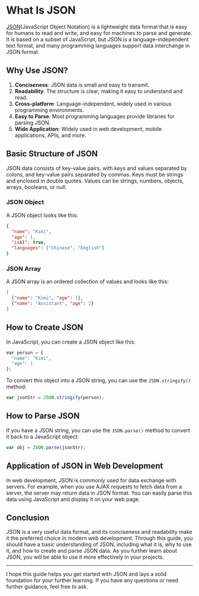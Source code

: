 # What Is JSON

<a href="https://www.json.org/json-en.html" target="_blank">JSON</a>(JavaScript Object Notation) is a lightweight data format that is easy for humans to read and write, and easy for machines to parse and generate. It is based on a subset of JavaScript, but JSON is a language-independent text format, and many programming languages support data interchange in JSON format.

## Why Use JSON?

1. **Conciseness**: JSON data is small and easy to transmit.
2. **Readability**: The structure is clear, making it easy to understand and read.
3. **Cross-platform**: Language-independent, widely used in various programming environments.
4. **Easy to Parse**: Most programming languages provide libraries for parsing JSON.
5. **Wide Application**: Widely used in web development, mobile applications, APIs, and more.

## Basic Structure of JSON

JSON data consists of key-value pairs, with keys and values separated by colons, and key-value pairs separated by commas. Keys must be strings and enclosed in double quotes. Values can be strings, numbers, objects, arrays, booleans, or null.

### JSON Object

A JSON object looks like this:

```json
{
  "name": "Kimi",
  "age": 1,
  "isAI": true,
  "languages": ["Chinese", "English"]
}
```

### JSON Array

A JSON array is an ordered collection of values and looks like this:

```json
[
  {"name": "Kimi", "age": 1},
  {"name": "Assistant", "age": 2}
]
```

## How to Create JSON

In JavaScript, you can create a JSON object like this:

```javascript
var person = {
  "name": "Kimi",
  "age": 1
};
```

To convert this object into a JSON string, you can use the `JSON.stringify()` method:

```javascript
var jsonStr = JSON.stringify(person);
```

## How to Parse JSON

If you have a JSON string, you can use the `JSON.parse()` method to convert it back to a JavaScript object:

```javascript
var obj = JSON.parse(jsonStr);
```

## Application of JSON in Web Development

In web development, JSON is commonly used for data exchange with servers. For example, when you use AJAX requests to fetch data from a server, the server may return data in JSON format. You can easily parse this data using JavaScript and display it on your web page.

## Conclusion

JSON is a very useful data format, and its conciseness and readability make it the preferred choice in modern web development. Through this guide, you should have a basic understanding of JSON, including what it is, why to use it, and how to create and parse JSON data. As you further learn about JSON, you will be able to use it more effectively in your projects.

---

I hope this guide helps you get started with JSON and lays a solid foundation for your further learning. If you have any questions or need further guidance, feel free to ask.